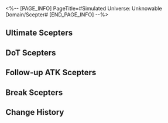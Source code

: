 <%-- [PAGE_INFO]
PageTitle=#Simulated Universe: Unknowable Domain/Scepter#
[END_PAGE_INFO] --%>
{{Simulated Universe: Unknowable Domain Tabs}}
{{Stub|General gameplay details}}

==Ultimate Scepters==
{{Scepter Information/Header}}
{{Scepter Information
|name     = Evolution Alter: Extreme{{subst:void|<!--$UPLOAD:<<SpriteOutput/Rogue/DLC/RogueMagic/SceptreIcon/SceptreFigures/RogueMagicScepter_Ultimate_01.png>-<Scepter Evolution Alter: Extreme.png>-<Scepter Icons>>-->}}
|type     = Charge
|unlock   = 
|effect   =
After an ally target uses Ultimate, restores 50 Charge. Attacks when Charge reaches 120.
----
{{Color|blue|"Bounce"}} deals Ice Ultimate DMG equal to {{Color|h|200%}} base DMG to random enemy targets, repeating {{SU Rarity Vars|8|12|16}} time(s). When dealing DMG, apply to the target 1 stack(s) of "Delay: Cataclysm": When Weakness is Broken, deals Ice Ultimate DMG equal to {{Color|h|150%}} base DMG to random enemy targets with "Delay: Cataclysm" and remove 1 stack of this effect, repeating until no target on the field possesses this effect. This effect stacks up to {{SU Rarity Vars|8|12|16}} time(s) and lasts for 2 turn(s). When the target with the effect is defeated, this effect is transferred to random enemy targets.
|story    = ''"Evolution is the antithesis of intellect. Only by devolving into the most fundamental state can one attain truth."''<br /><br />Is there a perfect medium for wisdom to exist? As the inorganic bionic neuron clusters of the Mechanical Emperor, the Scepters should possess the property of bearing intelligence. The School of Evolutionary Perfection scholars once suspected that #Rubert II used the Scepters as a cerebral extension of thought expansion to generate enough computational power to destroy half the universe with his mortal body. Though the IPC has imposed many restrictions on inorganic lifeform research projects, that has not prevented scholars' academic efforts from being slowly diverted from flesh to metal.<br />It is as Scholar Torkirk declared: Beyond minuscule protein balls and limited lifespans, we will eventually create intelligence that transcends all.<br /><div align="right"> &mdash; ''Chronicles of the Scholars' Strife'' Candelagraph Historian, Kerhasan</div>
|notes    = 
|mentions = 
}}
{{Scepter Information
|name     = Evolution Alter: Flesh{{subst:void|<!--$UPLOAD:<<SpriteOutput/Rogue/DLC/RogueMagic/SceptreIcon/SceptreFigures/RogueMagicScepter_Ultimate_02.png>-<Scepter Evolution Alter: Flesh.png>-<Scepter Icons>>-->}}
|type     = Charge
|unlock   = 
|effect   =
After ally targets attack, this unit regenerates 6 Charge(s) for every enemy target hit and attacks when its Charge reaches 120.
----
{{Color|blue|"AoE ATK"}} deals Fire Ultimate DMG equal to {{SU Rarity Vars|200%|300%|400%}} base DMG to all enemies, repeating 3 time(s). When attacking, applies to the target "Delay: Self-Immolation": After taking DMG exceeding 50% of Max HP, deals 1 time(s) of Fire Ultimate DMG equal to {{SU Rarity Vars|200%|300%|500%}} base DMG, removing the effect after it activates, lasting for 2 turn(s).
|story    = ''If the self-iteration of inorganic lifeforms bestowed them with transcendence, then organic life can also intentionally tread the path of active evolution, enhancing the functions of their intelligent medium. As such, the School of Evolutionary Perfection found a batch of excellent collaboration subjects &mdash; the Denizens of Abundance.''<br /><br />Is there a perfect medium for wisdom to exist? As the inorganic bionic neuron clusters of the Mechanical Emperor, the Scepters should possess the property of bearing intelligence. The School of Evolutionary Perfection scholars once suspected that #Rubert II used the Scepters as a cerebral extension of thought expansion to generate enough computational power to destroy half the universe with his mortal body. Though the IPC has imposed many restrictions on inorganic lifeform research projects, that has not prevented scholars' academic efforts from being slowly diverted from flesh to metal.<br />It is as Scholar Torkirk declared: Beyond minuscule protein balls and limited lifespans, we will eventually create intelligence that transcends all.<br /><div align="right"> &mdash; ''Chronicles of the Scholars' Strife'' Candelagraph Historian, Kerhasan</div>
|notes    = 
|mentions = 
}}
{{Scepter Information
|name     = Evolution Alter: Meme{{subst:void|<!--$UPLOAD:<<SpriteOutput/Rogue/DLC/RogueMagic/SceptreIcon/SceptreFigures/RogueMagicScepter_Ultimate_03.png>-<Scepter Evolution Alter: Meme.png>-<Scepter Icons>>-->}}
|type     = Charge
|unlock   = Clear "Someone's Mausoleum" to unlock
|effect   =
After an ally target takes action, restores 10 Charge. Attacks when Charge reaches 120.
----
{{Color|blue|"Blast"}} deals 1 instance(s) of Ice Ultimate DMG equal to {{SU Rarity Vars|200%|300%|400%}} base DMG to random enemy targets, and deals Ice Ultimate DMG equal to {{SU Rarity Vars|100%|150%|200%}} base DMG to adjacent targets, repeating 3 time(s). When attacking, applies to the target "Delay: Lunacy": After receiving Ultimate DMG from any ally target's attack, additionally take 1 instance(s) of Ice Ultimate DMG equal to {{SU Rarity Vars|100%|200%|400%}} base DMG, and deals Ice Ultimate DMG equal to {{SU Rarity Vars|50%|100%|200%}} base DMG to adjacent targets. This effect can activate no more than 2 time(s) and lasts 2 turn(s).
|story    = ''If all of humanity could be memetized, it is foreseeable that war, sickness, and many of society's conflicts will be permanently quelled. But if that time comes, will we be pathstriders of Erudition, or emissaries of Remembrance?''<br /><br />Is there a perfect medium for wisdom to exist? As the inorganic bionic neuron clusters of the Mechanical Emperor, the Scepters should possess the property of bearing intelligence. The School of Evolutionary Perfection scholars once suspected that #Rubert II used the Scepters as a cerebral extension of thought expansion to generate enough computational power to destroy half the universe with his mortal body. Though the IPC has imposed many restrictions on inorganic lifeform research projects, that has not prevented scholars' academic efforts from being slowly diverted from flesh to metal.<br />It is as Scholar Torkirk declared: Beyond minuscule protein balls and limited lifespans, we will eventually create intelligence that transcends all.<br /><div align="right"> &mdash; ''Chronicles of the Scholars' Strife'' Candelagraph Historian, Kerhasan</div>
|notes    = 
|mentions = 
}}
{{Scepter Information
|name     = Evolution Alter: Shapeless{{subst:void|<!--$UPLOAD:<<SpriteOutput/Rogue/DLC/RogueMagic/SceptreIcon/SceptreFigures/RogueMagicScepter_Ultimate_04.png>-<Scepter Evolution Alter: Shapeless.png>-<Scepter Icons>>-->}}
|type     = Speed
|unlock   = Clear "Future Rehearsal" to unlock
|effect   =
Summons a Scepter with 100 SPD. Attacks when taking action.
----
{{Color|blue|"Focus"}} deals 3 instance(s) of Quantum Ultimate DMG equal to {{SU Rarity Vars|300%|450%|600%}} base DMG to the enemy target with the highest HP. When attacking, applies to the target "Delay: Possession": For every 3 enemy target(s) defeated, take 3 instance(s) of Quantum Ultimate DMG equal to {{SU Rarity Vars|200%|300%|500%}} base DMG, effective for no more than 2 time(s), lasting for 2 turn(s).
|story    = ''The University of Veritas Secundum used "Is Shapeless the next evolutionary state of humanity" as a debate topic, but we know that be they heliobi or Sulank, a genius was never born from their ranks.''<br /><br />Is there a perfect medium for wisdom to exist? As the inorganic bionic neuron clusters of the Mechanical Emperor, the Scepters should possess the property of bearing intelligence. The School of Evolutionary Perfection scholars once suspected that #Rubert II used the Scepters as a cerebral extension of thought expansion to generate enough computational power to destroy half the universe with his mortal body. Though the IPC has imposed many restrictions on inorganic lifeform research projects, that has not prevented scholars' academic efforts from being slowly diverted from flesh to metal.<br />It is as Scholar Torkirk declared: Beyond minuscule protein balls and limited lifespans, we will eventually create intelligence that transcends all.<br /><div align="right"> &mdash; ''Chronicles of the Scholars' Strife'' Candelagraph Historian, Kerhasan</div>
|notes    = 
|mentions = 
}}
{{Scepter Information
|name     = Evolution Alter: Lunary{{subst:void|<!--$UPLOAD:<<SpriteOutput/Rogue/DLC/RogueMagic/SceptreIcon/SceptreFigures/RogueMagicScepter_Ultimate_05.png>-<Scepter Evolution Alter: Lunary.png>-<Scepter Icons>>-->}}
|type     = Speed
|unlock   = Clear "Fading Empire" to unlock
|effect   =
Summons a Scepter with 100 SPD. Attacks when taking action.
----
{{Color|blue|"AoE ATK"}} deals Fire Ultimate DMG equal to {{SU Rarity Vars|100%|150%|200%}} base DMG to all enemies, repeating 2 time(s). When attacking, applies to the target "Delay: Obliteration": When defeated, deals 1 instance(s) of Fire Ultimate DMG equal to {{SU Rarity Vars|320%|480%|800%}} base DMG to all enemies, removing the effect after it activates, lasting for 2 turn(s).
|story    = ''"Evolve! We need an evolution!" The mad Torkirk stood atop the bodies of his colleagues, eventually dying of heart failure.''<br /><br />Is there a perfect medium for wisdom to exist? As the inorganic bionic neuron clusters of the Mechanical Emperor, the Scepters should possess the property of bearing intelligence. The School of Evolutionary Perfection scholars once suspected that #Rubert II used the Scepters as a cerebral extension of thought expansion to generate enough computational power to destroy half the universe with his mortal body. Though the IPC has imposed many restrictions on inorganic lifeform research projects, that has not prevented scholars' academic efforts from being slowly diverted from flesh to metal.<br />It is as Scholar Torkirk declared: Beyond minuscule protein balls and limited lifespans, we will eventually create intelligence that transcends all.<br /><div align="right"> &mdash; ''Chronicles of the Scholars' Strife'' Candelagraph Historian, Kerhasan</div>
|notes    = 
|mentions = 
}}
{{Scepter Information
|name     = Evolution Alter: Mechanical{{subst:void|<!--$UPLOAD:<<SpriteOutput/Rogue/DLC/RogueMagic/SceptreIcon/SceptreFigures/RogueMagicScepter_Ultimate_06.png>-<Scepter Evolution Alter: Mechanical.png>-<Scepter Icons>>-->}}
|type     = Speed
|unlock   = Clear "Ice-Cold Technology" to unlock
|effect   =
Summons a Scepter with 100 SPD. Attacks when taking action.
----
{{Color|blue|"Blast"}} deals 3 instance(s) of Lightning Ultimate DMG equal to {{SU Rarity Vars|200%|300%|400%}} base DMG to the enemy target with the highest HP, and deals Lightning Ultimate DMG equal to {{SU Rarity Vars|100%|150%|200%}} base DMG to the adjacent targets. When attacking, applies to the target "Delay: Cleanse": When enemy targets enter battle, immediately deals 1 instance(s) of Lightning Ultimate DMG equal to {{SU Rarity Vars|100%|200%|500%}} base DMG, and deals Lightning Ultimate DMG equal to {{SU Rarity Vars|50%|100%|250%}} base DMG to adjacent targets. This effect can activate no more than 5 times and lasts for 2 turn(s). If no enemy targets enter battle, then deal this DMG to the holder of this effect.
|story    = ''"Equipped with an inorganic Anti-Organic Equation and an organic body, is the existence of Rubert II not the answer to the question?" After concluding the report at the forum, historical records on Scholar ████████ disappeared thereafter.''<br /><br />Is there a perfect medium for wisdom to exist? As the inorganic bionic neuron clusters of the Mechanical Emperor, the Scepters should possess the property of bearing intelligence. The School of Evolutionary Perfection scholars once suspected that #Rubert II used the Scepters as a cerebral extension of thought expansion to generate enough computational power to destroy half the universe with his mortal body. Though the IPC has imposed many restrictions on inorganic lifeform research projects, that has not prevented scholars' academic efforts from being slowly diverted from flesh to metal.<br />It is as Scholar Torkirk declared: Beyond minuscule protein balls and limited lifespans, we will eventually create intelligence that transcends all.<br /><div align="right"> &mdash; ''Chronicles of the Scholars' Strife'' Candelagraph Historian, Kerhasan</div>
|notes    = 
|mentions = 
}}
{{Scepter Information/Footer}}

==DoT Scepters==
{{Scepter Information/Header}}
{{Scepter Information
|name     = Creation Alter: Model Planet{{subst:void|<!--$UPLOAD:<<SpriteOutput/Rogue/DLC/RogueMagic/SceptreIcon/SceptreFigures/RogueMagicScepter_Dot_01.png>-<Scepter Creation Alter: Model Planet.png>-<Scepter Icons>>-->}}
|type     = Charge
|unlock   = 
|effect   =
After an ally target uses Ultimate, restores 50 Charge. Attacks when Charge reaches 120.
----
{{Color|blue|"Bounce"}} deals Fire DMG equals to {{Color|h|200%}} base DMG to random enemy targets, repeating {{SU Rarity Vars|8|12|16}} time(s). Every time it deals DMG, inflict 1 stack(s) of special Burn state, "Starcrown": At the start of each turn, takes Fire DoT equal to {{SU Rarity Vars|80%|100%|200%}} base DMG, stacking up to 4 time(s) and lasting for 2 turn(s). Each stack of "Starcrown" lowers the target's DEF by {{SU Rarity Vars|5%|7.5%|10%}}.
|story    = ''By arranging magnetic field particles according to the model, then compressing them, they successfully used the Scepters to create a small planet. In the face of such immense power provided just by a sliver of the emperor's estate, one is chilled to the bone even if it was merely described in verbiage.''<br /><br />Before embarking unto the starry skies, Professor Groudo of Longchime once opined that humanity could master the universe using only four fundamental forces. Scholars would later mockingly call this model the "Kingdom of Heaven." Just like everything else the Amber Lord did, the unobservability and irreproducibility of Imaginary energy and the Paths raised an insurmountable wall against the establishment of the grand unified equation. The experiments in analyzing the Paths by the School of Pure Creation are seen as blasphemous by the devout, but to reconstruct the entire cosmos with the smallest unit as its building block... Is that not the true manifestation of Erudition?<br />Scholars of the School of Pure Creation are like fireworks &mdash; ephemeral, yet leaving behind myriad sparks for future seekers of knowledge.<br /><div align="right"> &mdash; ''Chronicles of the Scholars' Strife'' Candelagraph Historian, Kerhasan</div>
|notes    = 
|mentions = 
}}
{{Scepter Information
|name     = Creation Alter: Integration{{subst:void|<!--$UPLOAD:<<SpriteOutput/Rogue/DLC/RogueMagic/SceptreIcon/SceptreFigures/RogueMagicScepter_Dot_04.png>-<Scepter Creation Alter: Integration.png>-<Scepter Icons>>-->}}
|type     = Speed
|unlock   = Clear "Ice-Cold Technology" to unlock
|effect   =
Summons a Scepter with 100 SPD. Attacks when taking action.
----
{{Color|blue|"Focus"}} deals 3 instance(s) of Quantum DMG equal to {{SU Rarity Vars|300%|450%|600%}} base DMG to the enemy target with the most DoTs in possession. Every time this DMG is dealt, 1 DoT on the target immediately deals DMG at a multiplier equal to {{SU Rarity Vars|200%|300%|500%}} of the original DMG.
|story    = ''The physical is the building block, and the energy is the puzzle. Piecing them together from particles, and finally the entire universe. In the age when the School of Pure Creation's wielded its influence at its grandest, you could have heard such an intelligent children's song across all corners of the Cosmos.''<br /><br />Before embarking unto the starry skies, Professor Groudo of Longchime once opined that humanity could master the universe using only four fundamental forces. Scholars would later mockingly call this model the "Kingdom of Heaven." Just like everything else the Amber Lord did, the unobservability and irreproducibility of Imaginary energy and the Paths raised an insurmountable wall against the establishment of the grand unified equation. The experiments in analyzing the Paths by the School of Pure Creation are seen as blasphemous by the devout, but to reconstruct the entire cosmos with the smallest unit as its building block, is that not the true manifestation of the Erudition?<br />Scholars of the School of Pure Creation are like fireworks &mdash; ephemeral, yet leaving behind myriad sparks for future seekers of knowledge.<br /><div align="right"> &mdash; ''Chronicles of the Scholars' Strife'' Candelagraph Historian, Kerhasan</div>
|notes    = 
|mentions = 
}}
{{Scepter Information
|name     = Creation Alter: Scan{{subst:void|<!--$UPLOAD:<<SpriteOutput/Rogue/DLC/RogueMagic/SceptreIcon/SceptreFigures/RogueMagicScepter_Dot_02.png>-<Scepter Creation Alter: Scan.png>-<Scepter Icons>>-->}}
|type     = Charge
|unlock   = 
|effect   =
When an enemy target is inflicted with DoT, restores 2 Charge. Attacks when Charge reaches 120.
----
{{Color|blue|"AoE ATK"}} deals Fire DMG equal to {{SU Rarity Vars|150%|200%|300%}} base DMG to all enemies, repeating 3 time(s), and immediately makes all DoTs currently possessed by the target to deal DMG at a multiplier of {{SU Rarity Vars|50%|75%|100%}} of the original DMG.
|story    = ''"Everyone try taking a step back, and view the individual as the smallest unit. Disperse and scan a Pathstrider's information &mdash; will one then be able to grasp the structural principles of a Pathstrider?" ███████ candidly confessed to his crimes. But up to the moment of his execution, his face was all smiles.''<br /><br />Before embarking unto the starry skies, Professor Groudo of Longchime once opined that humanity could master the universe using only four fundamental forces. Scholars would later mockingly call this model the "Kingdom of Heaven." Just like everything else the Amber Lord did, the unobservability and irreproducibility of imaginary energy and the Paths raised an insurmountable wall against the establishment of the grand unified equation. The experiments in analyzing the Paths by the School of Pure Creation are seen as blasphemous by the devout, but to reconstruct the entire cosmos with the smallest unit as its building block, is that not the true manifestation of the Erudition?<br />Scholars of the School of Pure Creation are like fireworks &mdash; ephemeral, yet leaving behind myriad sparks for future seekers of knowledge.<br /><div align="right"> &mdash; ''Chronicles of the Scholars' Strife'' Candelagraph Historian, Kerhasan</div>
|notes    = 
|mentions = 
}}
{{Scepter Information
|name     = Creation Alter: Error{{subst:void|<!--$UPLOAD:<<SpriteOutput/Rogue/DLC/RogueMagic/SceptreIcon/SceptreFigures/RogueMagicScepter_Dot_03.png>-<Scepter Creation Alter: Error.png>-<Scepter Icons>>-->}}
|type     = Charge
|unlock   = 
|effect   =
When an enemy target receives damage from DoTs, restores 2 Charge. Attacks when Charge reaches 120.
----
{{Color|blue|"Blast"}} deals 1 instance(s) of Wind DMG equal to {{SU Rarity Vars|200%|400%|800%}} base DMG to random enemy targets and deals Wind DMG equal to {{SU Rarity Vars|100%|200%|400%}} base DMG to adjacent targets, repeating 3 time(s). Inflict to the target the special Wind Shear state "Turbulence": At the start of every turn, take Wind DoT equal to {{SU Rarity Vars|200%|300%|400%}} base DMG, and inflict 1 DoT on this unit apart from "Turbulence" to 1 random adjacent target only at the start of a turn, lasting for 1 turn(s).
|story    = ''The analysis of the Celesticomet Alloy's composition concluded in failure. The IPC has declined to provide more samples for the School of Pure Creation. Matter affected by Preservation acquired unreproducible properties after the cooldown, and as such, had become a type of unique Curio.''<br /><br />Before embarking unto the starry skies, Professor Groudo of Longchime once opined that humanity could master the universe using only four fundamental forces. Scholars would later mockingly call this model the "Kingdom of Heaven." Just like everything else the Amber Lord did, the unobservability and irreproducibility of imaginary energy and the Paths raised an insurmountable wall against the establishment of the grand unified equation. The experiments in analyzing the Paths by the School of Pure Creation are seen as blasphemous by the devout, but to reconstruct the entire cosmos with the smallest unit as its building block, is that not the true manifestation of the Erudition?<br />Scholars of the School of Pure Creation are like fireworks &mdash; ephemeral, yet leaving behind myriad sparks for future seekers of knowledge.<br /><div align="right"> &mdash; ''Chronicles of the Scholars' Strife'' Candelagraph Historian, Kerhasan</div>
|notes    = 
|mentions = 
}}
{{Scepter Information
|name     = Creation Alter: Relevance{{subst:void|<!--$UPLOAD:<<SpriteOutput/Rogue/DLC/RogueMagic/SceptreIcon/SceptreFigures/RogueMagicScepter_Dot_05.png>-<Scepter Creation Alter: Relevance.png>-<Scepter Icons>>-->}}
|type     = Speed
|unlock   = Clear "Fading Empire" to unlock
|effect   =
Summons a Scepter with 100 SPD. Attacks when taking action.
----
{{Color|blue|"Bounce"}} deals Lightning DMG equal to {{Color|h|100%}} base DMG to random enemy targets, repeating {{SU Rarity Vars|8|12|16}} time(s). Every time it deals DMG, inflict 1 stack(s) of the special Shock state "Ionization," stacking up to {{SU Rarity Vars|8|12|16}} time(s) and lasting for 2 turn(s): At the start of each turn, takes Lightning DoT equal to {{SU Rarity Vars|120%|150%|300%}} base DMG, and additionally takes effect 2 time(s) only at the start of a turn on a random target at a multiplier of {{Color|h|50%}} of the original DMG. Each stack increases the DMG multiplier by {{Color|h|10[i]%}}.
|story    = ''The power of the Paths, which connects pathstriders and Aeons &mdash; If we could grasp its occurrence mechanism and perform quantitative analysis, could we mass-produce pathstriders as industrial products? That was the question Mollett asked.''<br /><br />Before embarking unto the starry skies, Professor Groudo of Longchime once opined that humanity could master the universe using only four fundamental forces. Scholars would later mockingly call this model the "Kingdom of Heaven." Just like everything else the Amber Lord did, the unobservability and irreproducibility of imaginary energy and the Paths raised an insurmountable wall against the establishment of the grand unified equation. The experiments in analyzing the Paths by the School of Pure Creation are seen as blasphemous by the devout, but to reconstruct the entire cosmos with the smallest unit as its building block, is that not the true manifestation of the Erudition?<br />Scholars of the School of Pure Creation are like fireworks &mdash; ephemeral, yet leaving behind myriad sparks for future seekers of knowledge.<br /><div align="right"> &mdash; ''Chronicles of the Scholars' Strife'' Candelagraph Historian, Kerhasan</div>
|notes    = 
|mentions = 
}}
{{Scepter Information
|name     = Creation Alter: Revision{{subst:void|<!--$UPLOAD:<<SpriteOutput/Rogue/DLC/RogueMagic/SceptreIcon/SceptreFigures/RogueMagicScepter_Dot_06.png>-<Scepter Creation Alter: Revision.png>-<Scepter Icons>>-->}}
|type     = Speed
|unlock   = Clear "Future Rehearsal" to unlock
|effect   =
Summons a Scepter with 100 SPD. Attacks when taking action.
----
{{Color|blue|"AoE ATK"}} deals Physical DMG equal to {{SU Rarity Vars|200%|300%|400%}} base DMG to all enemies, repeating 2 time(s). When attacking, inflict the special Bleed effect "Peeled": At the start of every turn, takes Physical DoT, and makes all currently possessed DoTs deal DMG at a multiplier of {{SU Rarity Vars|100%|150%|300%}} of the original DMG only at the start of a turn, lasting for 2 turn(s).
|story    = ''The same command, run on the Scepters and planet Plato's creation unit, obtained different results. Regarding this, some have guessed that the relic purposely corrected the command's error in the black box while calculating the problem.''<br /><br />Before embarking unto the starry skies, Professor Groudo of Longchime once opined that humanity could master the universe using only four fundamental forces. Scholars would later mockingly call this model the "Kingdom of Heaven." Just like everything else the Amber Lord did, the unobservability and irreproducibility of imaginary energy and the Paths raised an insurmountable wall against the establishment of the grand unified equation. The experiments in analyzing the Paths by the School of Pure Creation are seen as blasphemous by the devout, but to reconstruct the entire cosmos with the smallest unit as its building block, is that not the true manifestation of the Erudition?<br />Scholars of the School of Pure Creation are like fireworks &mdash; ephemeral, yet leaving behind myriad sparks for future seekers of knowledge.<br /><div align="right"> &mdash; ''Chronicles of the Scholars' Strife'' Candelagraph Historian, Kerhasan</div>
|notes    = 
|mentions = 
}}
{{Scepter Information/Footer}}

==Follow-up ATK Scepters==
{{Scepter Information/Header}}
{{Scepter Information
|name     = Energy Alter: Stagnation{{subst:void|<!--$UPLOAD:<<SpriteOutput/Rogue/DLC/RogueMagic/SceptreIcon/SceptreFigures/RogueMagicScepter_Follow_01.png>-<Scepter Energy Alter: Stagnation.png>-<Scepter Icons>>-->}}
|type     = Charge
|unlock   = Clear "Ice-Cold Technology" to unlock
|effect   =
After an ally target takes action, restores 10 Charge. Attacks when Charge reaches 120.
----
{{Color|blue|"Bounce"}} deals Ice Follow-up ATK DMG equal to {{Color|h|150%}} base DMG to random enemy targets, repeating {{SU Rarity Vars|8|12|16}} time(s), and the first DMG instance against each target is guaranteed to CRIT. Each instance of DMG dealt inflicts "Disorient": When a target is hit by Follow-up ATK, this attack's CRIT Rate increases by {{Color|h|{{SU Rarity Vars|0.02|0.04|0.06}}[f1]%}} and CRIT DMG increases by {{SU Rarity Vars|4%|8%|12%}} for every debuff currently on the target. Up to 6 debuffs are taken into account, lasting for 2 turns.
|story    = ''As expected, the research of the School of Interstellar Energy Resources faced significant hurdles. Not only were they beset by technical bottlenecks, but there was also resistance from traditional energy suppliers. Even the different departments within the IPC had varying attitudes toward new energy sources.''<br /><br />During the Interstellar Energy War, the IPC invested massive funds to supercharge the progress of the Intelligentsia Guild's breakthrough developments in multiple fields, including drilling, energy storage, and detection. In order to achieve the goal of developing a new energy source superb in both quality and yield, the Scepter quotas of the various schools prioritized the research requirements of the School of Interstellar Energy Resources. Even so, there are multiple historical records stating that under the Guild's directives, the School of Interstellar Energy Resources once deliberately delayed the extrapolation progress of the Scepters...<br />By perusing later historical records, countless incidents caused the protraction of this war in the worst possible manner. I can't help but wonder if there is some unseen force in the darkness that is manipulating our path forward?<br /><div align="right"> &mdash; ''Chronicles of the Scholars' Strife'' Candelagraph Historian, Kerhasan</div>
|notes    = 
|mentions = 
}}
{{Scepter Information
|name     = Energy Alter: Compression{{subst:void|<!--$UPLOAD:<<SpriteOutput/Rogue/DLC/RogueMagic/SceptreIcon/SceptreFigures/RogueMagicScepter_Follow_02.png>-<Scepter Energy Alter: Compression.png>-<Scepter Icons>>-->}}
|type     = Charge
|unlock   = Clear "Fading Empire" to unlock
|effect   =
After an ally target performs Follow-up ATK, restores 20 Charge. Attacks when Charge reaches 120.
----
{{Color|blue|"Focus"}} deals 3 instance(s) of Wind Follow-up ATK DMG equal to {{SU Rarity Vars|300%|450%|600%}} base DMG to the enemy target who currently has the highest HP, with a 50% chance to CRIT and also inflicts "Disgrace": After every 4 attacks received, additionally receive 1 instance of Follow-up ATK DMG of a random Type equal to {{SU Rarity Vars|500%|750%|1000%}} base DMG, lasting for 2 turn(s).
|story    = ''A satirical poem that has made its rounds within the Guild for a century may yet explain everyone's enmity towards the School of Interstellar Energy Resources: The young own the most, the inept wear the crown, the laughable fill the stage, and the ignorant claim renown.''<br /><br />During the Interstellar Energy War, the IPC invested massive funds to supercharge the progress of the Intelligentsia Guild's breakthrough developments in multiple fields, including drilling, energy storage, and detection. In order to achieve the goal of developing a new energy source superb in both quality and yield, the Scepter quotas of the various schools prioritized the research requirements of the School of Interstellar Energy Resources. Even so, there are multiple historical records stating that under the Intelligentsia Guild's directives, the School of Interstellar Energy Resources once deliberately delayed the extrapolation progress of the Scepters...<br />By perusing later historical records, countless incidents caused the protraction of this war in the worst possible manner. I can't help but wonder if there is some unseen force in the darkness that is manipulating our path forward?<br /><div align="right"> &mdash; ''Chronicles of the Scholars' Strife'' Candelagraph Historian, Kerhasan</div>
|notes    = 
|mentions = 
}}
{{Scepter Information
|name     = Energy Alter: Saturation{{subst:void|<!--$UPLOAD:<<SpriteOutput/Rogue/DLC/RogueMagic/SceptreIcon/SceptreFigures/RogueMagicScepter_Follow_03.png>-<Scepter Energy Alter: Saturation.png>-<Scepter Icons>>-->}}
|type     = Charge
|unlock   = Clear "Fading Empire" to unlock
|effect   =
After an ally target uses Ultimate, restores 50 Charge. Attacks when Charge reaches 120.
----
{{Color|blue|"AoE ATK"}} deals Ice Follow-up ATK DMG equal to {{SU Rarity Vars|400%|600%|800%}} base DMG to all enemies with a 30% chance to CRIT, repeating 2 time(s). Also, inflict on the targets "Slander": When receiving DMG, the CRIT Rate of the DMG increases by {{SU Rarity Vars|5%|10%|15%}}. When taking CRIT DMG from Follow-up ATK, additionally take DMG of a random Type equal to {{SU Rarity Vars|10%|20%|30%}} base DMG, lasting for 2 turn(s).
|story    = ''As a matter of fact, the available amount of total energy of the cosmos in its current phase far exceeds its needs. Yet, this has not prevented the outbreak of wars across the universe.''<br /><br />During the Interstellar Energy War, the IPC invested massive funds to supercharge the progress of the Intelligentsia Guild's breakthrough developments in multiple fields, including drilling, energy storage, and detection. In order to achieve the goal of developing a new energy source superb in both quality and yield, the Scepter quotas of the various schools prioritized the research requirements of the School of Interstellar Energy Resources. Even so, there are multiple historical records stating that under the Intelligentsia Guild's directives, the School of Interstellar Energy Resources once deliberately delayed the extrapolation progress of the Scepters...<br />By perusing later historical records, countless incidents caused the protraction of this war in the worst possible manner. I can't help but wonder if there is some unseen force in the darkness that is manipulating our path forward?<br /><div align="right"> &mdash; ''Chronicles of the Scholars' Strife'' Candelagraph Historian, Kerhasan</div>
|notes    = 
|mentions = 
}}
{{Scepter Information
|name     = Energy Alter: Investment{{subst:void|<!--$UPLOAD:<<SpriteOutput/Rogue/DLC/RogueMagic/SceptreIcon/SceptreFigures/RogueMagicScepter_Follow_04.png>-<Scepter Energy Alter: Investment.png>-<Scepter Icons>>-->}}
|type     = Speed
|unlock   = Clear "Fading Empire" to unlock
|effect   =
Summons a Scepter with 100 SPD. Attacks when taking action.
----
{{Color|blue|"Bounce"}} deals Imaginary Follow-up ATK DMG equal to {{Color|h|200%}} base DMG to random enemy targets with a {{SU Rarity Vars|30%|40%|50%}} chance to inflict a CRIT Hit, repeating {{SU Rarity Vars|8|12|16}} time(s). When dealing DMG, it inflicts 1 stack(s) of "Opportunism": Each stack increases the Follow-up ATK DMG taken by the target by {{SU Rarity Vars|4%|8%|12%}}, up to 6 stacks, lasting for 2 turn(s).
|story    = ''The development of energy isn't to ensure the well-being of everyone, but instead to prevent others from possessing more than you do.''<br /><br />During the Interstellar Energy War, the IPC invested massive funds to supercharge the progress of the Intelligentsia Guild's breakthrough developments in multiple fields, including drilling, energy storage, and detection. In order to achieve the goal of developing a new energy source superb in both quality and yield, the Scepter quotas of the various schools prioritized the research requirements of the School of Interstellar Energy Resources. Even so, there are multiple historical records stating that under the Intelligentsia Guild's directives, the School of Interstellar Energy Resources once deliberately delayed the extrapolation progress of the Scepters...<br />By perusing later historical records, countless incidents caused the protraction of this war in the worst possible manner. I can't help but wonder if there is some unseen force in the darkness that is manipulating our path forward?<br /><div align="right"> &mdash; ''Chronicles of the Scholars' Strife'' Candelagraph Historian, Kerhasan</div>
|notes    = 
|mentions = 
}}
{{Scepter Information
|name     = Energy Alter: Hypothetical{{subst:void|<!--$UPLOAD:<<SpriteOutput/Rogue/DLC/RogueMagic/SceptreIcon/SceptreFigures/RogueMagicScepter_Follow_05.png>-<Scepter Energy Alter: Hypothetical.png>-<Scepter Icons>>-->}}
|type     = Speed
|unlock   = Clear "Someone's Mausoleum" to unlock
|effect   =
Summons a Scepter with 100 SPD. Attacks when taking action.
----
{{Color|blue|"Focus"}} deals 3 instance(s) of Quantum Follow-up ATK DMG equal to {{SU Rarity Vars|300%|450%|600%}} base DMG to the enemy target who currently has the lowest HP. If this attack defeats the target, then attacks 1 additional time, increases <u>Amplification</u> by {{SU Rarity Vars|10%|20%|30%}}, and advances all ally targets' actions by {{SU Rarity Vars|5%|10%|15%}}.
|story    = ''Some History Fictionologists jest that #Rubert II measured each life equally. He equally believed that, apart from himself, all existence did not possess free will, even Aeons. Though somewhat absurd, this rumor creatively explains why the Scepters did not gain sentience.''<br /><br />During the Interstellar Energy War, the IPC invested massive funds to supercharge the progress of the Intelligentsia Guild's breakthrough developments in multiple fields, including drilling, energy storage, and detection. In order to achieve the goal of developing a new energy source superb in both quality and yield, the Scepter quotas of the various schools prioritized the research requirements of the School of Interstellar Energy Resources. Even so, there are multiple historical records stating that under the Intelligentsia Guild's directives, the School of Interstellar Energy Resources once deliberately delayed the extrapolation progress of the Scepters...<br />By perusing later historical records, countless incidents caused the protraction of this war in the worst possible manner. I can't help but wonder if there is some unseen force in the darkness that is manipulating our path forward?<br /><div align="right"> &mdash; ''Chronicles of the Scholars' Strife'' Candelagraph Historian, Kerhasan</div>
|notes    = 
|mentions = 
}}
{{Scepter Information
|name     = Energy Alter: Deficiency{{subst:void|<!--$UPLOAD:<<SpriteOutput/Rogue/DLC/RogueMagic/SceptreIcon/SceptreFigures/RogueMagicScepter_Follow_06.png>-<Scepter Energy Alter: Deficiency.png>-<Scepter Icons>>-->}}
|type     = Speed
|unlock   = Clear "Someone's Mausoleum" to unlock
|effect   =
Summons a Scepter with 100 SPD. Attacks when taking action.
----
{{Color|blue|"Blast"}} deals 1 instance(s) of Imaginary Follow-up ATK DMG equal to {{SU Rarity Vars|200%|400%|800%}} base DMG to random enemy targets and deals Imaginary Follow-up ATK DMG equal to {{SU Rarity Vars|100%|200%|400%}} base DMG to adjacent targets, repeating 4 time(s). Each instance of DMG dealt applies to the target "Bounty": After taking 5 attacks or when defeated, regenerate Energy to all ally targets equal to {{SU Rarity Vars|5%|10%|20%}} of Max Energy and recover {{SU Rarity Vars|1|2|4}} Skill Point(s). This effect is removed after activation, lasting for 2 turn(s).
|story    = ''Imaginary energy &mdash; ever since Zandar proposed the Imaginary Tree theory &mdash; has loomed over the voyage of cosmic development like a dark cloud. Emanators' experiences typically lack referential value, and research on it can largely only be indirectly completed. It can be said that whoever masters the Imaginary wields the power of the cosmos.''<br /><br />During the Interstellar Energy War, the IPC invested massive funds to supercharge the progress of the Intelligentsia Guild's breakthrough developments in multiple fields, including drilling, energy storage, and detection. In order to achieve the goal of developing a new energy source superb in both quality and yield, the Scepter quotas of the various schools prioritized the research requirements of the School of Interstellar Energy Resources. Even so, there are multiple historical records stating that under the Guild's directives, the School of Interstellar Energy Resources once deliberately delayed the extrapolation progress of the Scepters...<br />By perusing later historical records, countless incidents caused the protraction of this war in the worst possible manner. I can't help but wonder if there is some unseen force in the darkness that is manipulating our path forward?<br /><div align="right"> &mdash; ''Chronicles of the Scholars' Strife'' Candelagraph Historian, Kerhasan</div>
|notes    = 
|mentions = 
}}
{{Scepter Information/Footer}}

==Break Scepters==
{{Scepter Information/Header}}
{{Scepter Information
|name     = Extrapolation Alter: Sealing{{subst:void|<!--$UPLOAD:<<SpriteOutput/Rogue/DLC/RogueMagic/SceptreIcon/SceptreFigures/RogueMagicScepter_Break_01.png>-<Scepter Extrapolation Alter: Sealing.png>-<Scepter Icons>>-->}}
|type     = Charge
|unlock   = Clear "Future Rehearsal" to unlock
|effect   =
If ally targets dealt Break DMG during their attack, this unit regenerates 15 Charge(s) after the attack and attacks when its Charge reaches 120.
----
{{Color|blue|"Focus"}} deals 3 instance(s) of Physical DMG equal to {{SU Rarity Vars|400%|600%|800%}} base DMG to the enemy target with the highest Max Toughness, and reduces {{SU Rarity Vars|15|20|30}} Toughness regardless of Weakness. If the target is Weakness Broken, deals Break DMG equal to {{SU Rarity Vars|100%|200%|400%}} of this unit's Physical Break DMG. When Breaking enemy target Weakness, triggers the Weakness Break effects of all ally characters' Types at a rate of {{SU Rarity Vars|100%|200%|400%}}.
|story    = ''Designating itself as a fixed point and drawing the boundaries of extrapolation, the Scepters view this as a completely closed system, achieving absolute interference over the movement of matter within a limited range. To a certain extent, this is fortuitously aligned with the goal of the Quantum History School.''<br /><br />The School of Psychohistory successfully foretold the annihilation of the nine-star cluster of the White Tin world &mdash; their exploits in future model extrapolations are unsurpassed. Yet, the Quantum History School that inherited the mantle became nothing more than the laughingstock of the universe. No one could understand their motive for shielding so many lowly scholars in the Futurological Congress. Subsequent analysis of the matter proffered that this act earned the vengeful ire of the Guild, resulting in their allocation of the least amount of computational power. But concurrently, support from the scholarly masses allowed them to secure a seat in the Four Cosmic Conundrums.<br />Is the future certain, or is it chaotic? If a perfect universal model is divined, mayhaps even the future can be confined within the circle of knowledge.<br /><div align="right"> &mdash; ''Chronicles of the Scholars' Strife'' Candelagraph Historian, Kerhasan</div>
|notes    = 
|mentions = 
}}
{{Scepter Information
|name     = Extrapolation Alter: Reversal{{subst:void|<!--$UPLOAD:<<SpriteOutput/Rogue/DLC/RogueMagic/SceptreIcon/SceptreFigures/RogueMagicScepter_Break_02.png>-<Scepter Extrapolation Alter: Reversal.png>-<Scepter Icons>>-->}}
|type     = Charge
|unlock   = Clear "Future Rehearsal" to unlock
|effect   =
When an enemy target is defeated or is Weakness Broken, restores 15 Charge. Attacks when Charge reaches 120.
----
{{Color|blue|"Focus"}} deals 3 instance(s) of Imaginary DMG equal to {{SU Rarity Vars|300%|450%|600%}} base DMG to the enemy target who currently has the lowest Toughness, and reduces {{SU Rarity Vars|15|20|30}} Toughness regardless of Weakness. If the target is Weakness Broken, deals Break DMG equal to {{SU Rarity Vars|400%|800%|1600%}} of this unit's Imaginary Break DMG. When attacking, applies to the target "Summation": After taking Break DMG, all other Weakness Broken enemy targets take DMG cumulatively equalling {{Color|h|25%}} of the original DMG, lasting for 2 turn(s).
|story    = ''Replacing the smallest unit of prophecy with the scale of a star system, then incorporating technological advancements and collective psychological variables in phases &mdash; the experiments of future generations reaped significant benefits with this extrapolation proposal left behind by the School of Psychohistory.''<br /><br />The School of Psychohistory successfully foretold the annihilation of the nine-star cluster of the White Tin world &mdash; their exploits in future model extrapolations are unsurpassed. Yet, the Quantum History School that inherited the mantle became nothing more than the laughingstock of the universe. No one could understand their motive for shielding so many lowly scholars in the Futurological Congress. Subsequent analysis of the matter proffered that this act earned the vengeful ire of the Guild, resulting in their allocation of the least amount of computational power. But concurrently, support from the scholarly masses allowed them to secure a seat in the Four Cosmic Conundrums.<br />Is the future certain, or is it chaotic? If a perfect universal model is divined, mayhaps even the future can be confined within the circle of knowledge.<br /><div align="right"> &mdash; ''Chronicles of the Scholars' Strife'' Candelagraph Historian, Kerhasan</div>
|notes    = 
|mentions = 
}}
{{Scepter Information
|name     = Extrapolation Alter: Denouement{{subst:void|<!--$UPLOAD:<<SpriteOutput/Rogue/DLC/RogueMagic/SceptreIcon/SceptreFigures/RogueMagicScepter_Break_03.png>-<Scepter Extrapolation Alter: Denouement.png>-<Scepter Icons>>-->}}
|type     = Charge
|unlock   = Clear "Someone's Mausoleum" to unlock
|effect   =
After an ally target takes action, restores 10 Charge. Attacks when Charge reaches 120.
----
{{Color|blue|"Blast"}} deals 1 instance(s) of Quantum DMG equal to {{SU Rarity Vars|300%|450%|600%}} base DMG to the enemy target with the lowest Toughness, and reduces {{SU Rarity Vars|12|18|24}} Toughness regardless of Weakness. Also, deals Quantum DMG equal to {{SU Rarity Vars|150%|225%|300%}} base DMG to adjacent targets and reduces {{SU Rarity Vars|6|9|12}} Toughness regardless of Weakness, and deals Break DMG equal to {{Color|h|10[i]%}} of this unit's Quantum Break DMG if the target(s) are Weakness Broken, repeating 3 time(s). When attacking, applies to the target "Inference Beacon": After taking Break DMG, regenerates {{SU Rarity Vars|2|3|5}} Energy to all ally targets and advances their actions by {{SU Rarity Vars|2%|3%|5%}}. This effect is removed after it activates, lasting for 2 turn(s).
|story    = ''Because Terminus exists, therefore the future must be predetermined. This resolute belief in a predetermined future, borne of faith in the Finality, earned extensive propagation during the course of research.''<br /><br />The School of Psychohistory successfully foretold the annihilation of the nine-star cluster of the White Tin world &mdash; their exploits in future model extrapolations are unsurpassed. Yet, the Quantum History School that inherited the mantle became nothing more than the laughingstock of the universe. No one could understand their motive for shielding so many lowly scholars in the Futurological Congress. Subsequent analysis of the matter proffered that this act earned the vengeful ire of the Guild, resulting in their allocation of the least amount of computational power. But concurrently, support from the scholarly masses allowed them to secure a seat in the Four Cosmic Conundrums.<br />Is the future certain, or is it chaotic? If a perfect universal model is divined, mayhaps even the future can be confined within the circle of knowledge.<br /><div align="right"> &mdash; ''Chronicles of the Scholars' Strife'' Candelagraph Historian, Kerhasan</div>
|notes    = 
|mentions = 
}}
{{Scepter Information
|name     = Extrapolation Alter: Open{{subst:void|<!--$UPLOAD:<<SpriteOutput/Rogue/DLC/RogueMagic/SceptreIcon/SceptreFigures/RogueMagicScepter_Break_04.png>-<Scepter Extrapolation Alter: Open.png>-<Scepter Icons>>-->}}
|type     = Speed
|unlock   = Clear "Someone's Mausoleum" to unlock
|effect   =
Summons a Scepter with 100 SPD. Attacks when taking action.
----
{{Color|blue|"Bounce"}} deals Fire DMG equal to {{Color|h|150%}} base DMG to random enemy targets, repeating {{SU Rarity Vars|8|12|16}} time(s). This DMG reduces {{Color|h|8}} Toughness regardless of Weakness, and if the target is Weakness Broken, deals Break DMG equal to {{Color|h|100%}} of this unit's Fire Break DMG to the target. For every different enemy target receiving this DMG, applies 1 stack(s) of "Prophet" to all ally targets, which increases SPD by {{SU Rarity Vars|5%|10%|15%}}, staking up to 10 time(s) and lasting for 2 turn(s). After this unit takes action, removes 5 stack(s) of "Prophet."
|story    = ''During the Scepters' extrapolation, scholars discovered to their surprise that when unstable factors in the localized areas exceeded a certain threshold, the predictions' accuracy increased. Utilizing this property, by selectively increasing the unstable factor count, the initial conditions for "desensitization treatment" may be realized.''<br /><br />The School of Psychohistory successfully foretold the annihilation of the nine-star cluster of the White Tin world &mdash; their exploits in future model extrapolations are unsurpassed. Yet, the Quantum History School that inherited the mantle became nothing more than the laughingstock of the universe. No one could understand their motive for shielding so many lowly scholars in the Futurological Congress. Subsequent analysis of the matter proffered that this act earned the vengeful ire of the Guild, resulting in their allocation of the least amount of computational power. But concurrently, support from the scholarly masses allowed them to secure a seat in the Four Cosmic Conundrums.<br />Is the future certain, or is it chaotic? If a perfect universal model is divined, mayhaps even the future can be confined within the circle of knowledge.<br /><div align="right"> &mdash; ''Chronicles of the Scholars' Strife'' Candelagraph Historian, Kerhasan</div>
|notes    = 
|mentions = 
}}
{{Scepter Information
|name     = Extrapolation Alter: Collapse{{subst:void|<!--$UPLOAD:<<SpriteOutput/Rogue/DLC/RogueMagic/SceptreIcon/SceptreFigures/RogueMagicScepter_Break_05.png>-<Scepter Extrapolation Alter: Collapse.png>-<Scepter Icons>>-->}}
|type     = Speed
|unlock   = Clear "Future Rehearsal" to unlock
|effect   =
Summons a Scepter with 100 SPD. Attacks when taking action.
----
{{Color|blue|"AoE ATK"}} deals Ice DMG equal to {{SU Rarity Vars|200%|300%|400%}} base DMG to all enemies and reduces {{SU Rarity Vars|15|20|30}} Toughness regardless of Weakness, repeating 2 time(s). If the target is Weakness Broken, deals Break DMG equal to {{SU Rarity Vars|200%|400%|800%}} of this unit's Ice Break DMG. When attacking, applies to the target "Foreshadow": Increases Toughness reduced by {{SU Rarity Vars|10%|20%|30%}} for 2 turn(s).
|story    = ''They created a perfectly sealed experimental environment &mdash; from the residents' personalities to particle count, all information is brought under control. The Scepters' forecasts are impeccably perfect. However, according to estimates, for the Scepters to extrapolate the universe's future, its size must be at least 2.799 times or more than the universe.''<br /><br />The School of Psychohistory successfully foretold the annihilation of the nine-star cluster of the White Tin world &mdash; their exploits in future model extrapolations are unsurpassed. Yet, the Quantum History School that inherited the mantle became nothing more than the laughingstock of the universe. No one could understand their motive for shielding so many lowly scholars in the Futurological Congress. Subsequent analysis of the matter proffered that this act earned the vengeful ire of the Guild, resulting in their allocation of the least amount of computational power. But concurrently, support from the scholarly masses allowed them to secure a seat in the Four Cosmic Conundrums.<br />Is the future certain, or is it chaotic? If a perfect universal model is divined, mayhaps even the future can be confined within the circle of knowledge.<br /><div align="right"> &mdash; ''Chronicles of the Scholars' Strife'' Candelagraph Historian, Kerhasan</div>
|notes    = 
|mentions = 
}}
{{Scepter Information
|name     = Extrapolation Alter: Null{{subst:void|<!--$UPLOAD:<<SpriteOutput/Rogue/DLC/RogueMagic/SceptreIcon/SceptreFigures/RogueMagicScepter_Break_06.png>-<Scepter Extrapolation Alter: Null.png>-<Scepter Icons>>-->}}
|type     = Speed
|unlock   = Clear "Ice-Cold Technology" to unlock
|effect   =
Summons a Scepter with 100 SPD. Attacks when taking action.
----
{{Color|blue|"Blast"}} deals 1 instance(s) of Quantum DMG equal to {{SU Rarity Vars|200%|300%|400%}} base DMG to random enemy targets and reduces {{SU Rarity Vars|12|18|24}} Toughness regardless of Weakness, deals Quantum DMG equal to {{SU Rarity Vars|100%|150%|200%}} base DMG to adjacent targets and reduces {{SU Rarity Vars|6|9|12}} Toughness regardless of Weakness, and deals Break DMG equal to {{SU Rarity Vars|200%|400%|800%}} of this unit's Quantum Break DMG if the target is Weakness Broken, repeating 3 time(s). When attacking, randomly applies to the target 1 Weakness of an ally character's Type and reduces the target's corresponding Type RES by {{SU Rarity Vars|10%|20%|30%}}, lasting for 2 turn(s).
|story    = ''Resisting destiny &mdash; a destructive behavior with the goal of ascertaining the future. If resisting destiny is in itself a part of destiny, in the face of Erudition, is free will also not just a lie of self-delusion?''<br /><br />The School of Psychohistory successfully foretold the annihilation of the nine-star cluster of the White Tin world &mdash; their exploits in future model extrapolations are unsurpassed. Yet, the Quantum History School that inherited the mantle became nothing more than the laughingstock of the universe. No one could understand their motive for shielding so many lowly scholars in the Futurological Congress. Subsequent analysis of the matter proffered that this act earned the vengeful ire of the Guild, resulting in their allocation of the least amount of computational power. But concurrently, support from the scholarly masses allowed them to secure a seat in the Four Cosmic Conundrums.<br />Is the future certain, or is it chaotic? If a perfect universal model is divined, mayhaps even the future can be confined within the circle of knowledge.<br /><div align="right"> &mdash; ''Chronicles of the Scholars' Strife'' Candelagraph Historian, Kerhasan</div>
|notes    = 
|mentions = 
}}
{{Scepter Information/Footer}}

==Change History==
{{Change History|2.6}}